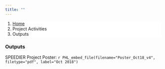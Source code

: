 ```yaml
---
title: ""
---
```


<!--Add breadcrumbs-->
<ol class="breadcrumb" style="background-color:white;">
  <li class="breadcrumb-item"><a href="index.html">Home</a></li>
  <li class="breadcrumb-item">Project Activities</li>
  <li class="breadcrumb-item active">Outputs</li>
</ol>

### Outputs  
  
SPEEDIER Project Poster: `r PHL_embed_file(filename="Poster_Oct18_v4", filetype="pdf", label="Oct 2018")`

</div>
